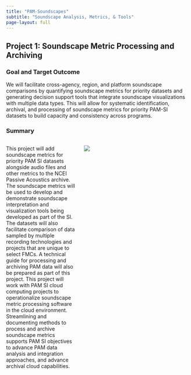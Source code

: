 ```yaml
---
title: "PAM-Soundscapes"
subtitle: "Soundscape Analysis, Metrics, & Tools"
page-layout: full
---
```


## Project 1: Soundscape Metric Processing and Archiving

### Goal and Target Outcome

We will facilitate cross-agency, region, and platform soundscape comparisons by quantifying soundscape metrics for priority datasets and generating decision support tools that integrate soundscape visualizations with multiple data types. This will allow for systematic identification, archival, and processing of soundscape metrics for priority PAM-SI datasets to build capacity and consistency across programs.

### Summary

::: columns
::: {.column width="40%"}
This project will add soundscape metrics for priority PAM SI datasets alongside audio files and other metrics to the NCEI Passive Acoustics archive. The soundscape metrics will be used to develop and demonstrate soundscape interpretation and visualization tools being developed as part of the SI. The datasets will also facilitate comparison of data sampled by multiple recording technologies and projects that are unique to select FMCs. A technical guide for processing and archiving PAM data will also be prepared as part of this project. This project will work with PAM SI cloud computing projects to operationalize soundscape metric processing software in the cloud environment. Streamlining and documenting methods to process and archive soundscape metrics supports PAM SI objectives to advance PAM data analysis and integration approaches, and advance archival cloud capabilities.
:::

::: {.column width="60%"}


![](/content/images/Priority_project_graphics/Soundscapes/Soundscape-notext.resized.png)
:::
:::
